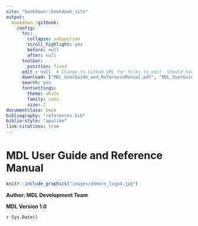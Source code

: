 ```yaml
---
site: "bookdown::bookdown_site"
output:  
  bookdown::gitbook: 
    config:
      toc:
        collapse: subsection
        scroll_highlight: yes
        before: null
        after: null
      toolbar:
        position: fixed
      edit : null  # Change to Github URL for folks to edit. Should have %s to substitute each Rmd filename for each page.
      download: ["MDL_UserGuide_and_ReferenceManual.pdf", "MDL_UserGuide_and_ReferenceManual.epub"]
      search: yes
      fontsettings:
        theme: white
        family: sans
        size: 2
documentclass: book
bibliography: "references.bib"
biblio-style: "apalike"
link-citations: true
---
```


#  MDL User Guide and Reference Manual  {-}

```r
knitr::include_graphics("images/ddmore_logo4.jpg")
```

**Author: MDL Development Team**
  
  
**MDL Version 1.0**

`r Sys.Date()`